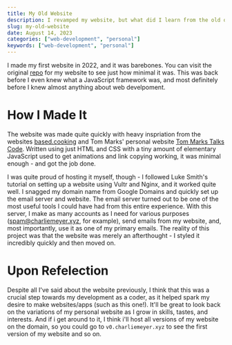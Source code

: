 ```yaml
---
title: My Old Website
description: I revamped my website, but what did I learn from the old one?
slug: my-old-website
date: August 14, 2023
categories: ["web-development", "personal"]
keywords: ["web-development", "personal"]
---
```


I made my first website in 2022, and it was barebones. You can visit the original [repo](https://github.com/charliemeyer2000/website) for my website to see just how minimal it was. This was back before I even knew what a JavaScript framework was, and most definitely before I knew almost anything about web develpoment.

# How I Made It

The website was made quite quickly with heavy inspriation from the websites [based.cooking](https://based.cooking) and Tom Marks' personal website [Tom Marks Talks Code](https://coding.tommarks.xyz/index.html). Written using just HTML and CSS with a tiny amount of elementary JavaScript used to get animations and link copying working, it was minimal enough - and got the job done.

I was quite proud of hosting it myself, though - I followed Luke Smith's tutorial on setting up a website using Vultr and Nginx, and it worked quite well. I snagged my domain name from Google Domains and quickly set up the email server and website. The email server turned out to be one of the most useful tools I could have had from this entire experience. With this server, I make as many accounts as I need for various purposes (spam@charliemeyer.xyz, for example), send emails from my website, and, most importantly, use it as one of my primary emails. The reality of this project was that the website was merely an afterthought - I styled it incredibly quickly and then moved on.

# Upon Refelection

Despite all I've said about the website previously, I think that this was a crucial step towards my development as a coder, as it helped spark my desire to make websites/apps (such as this one!). It'll be great to look back on the variations of my personal website as I grow in skills, tastes, and interests. And if i get around to it, I think i'll host all versions of my website on the domain, so you could go to `v0.charliemeyer.xyz` to see the first version of my website and so on.
